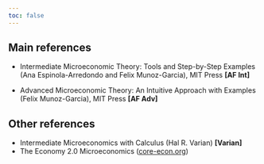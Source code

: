 ```yaml
---
toc: false
---
```


## Main references

-   Intermediate Microeconomic Theory: Tools and Step-by-Step Examples (Ana Espinola-Arredondo and Felix Munoz-Garcia), MIT Press __[AF Int]__
  
-  Advanced Microeconomic Theory: An Intuitive Approach with Examples (Felix Munoz-Garcia), MIT Press __[AF Adv]__
  
## Other references 

-   Intermediate Microeconomics with Calculus (Hal R. Varian) __[Varian]__
-   The Economy 2.0 Microeconomics ([core-econ.org](https://core-econ.org/the-economy/microeconomics/0-3-contents.html))

